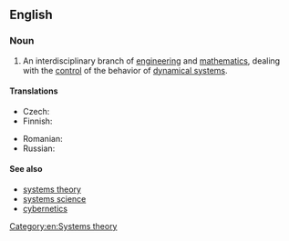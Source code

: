 ==English==
{{wikipedia}}

===Noun===
{{en-noun|~}}

# An interdisciplinary branch of [[engineering]] and [[mathematics]], dealing with the [[control]] of the behavior of [[dynamical system]]s.

====Translations====
{{trans-top|branch of engineering and mathematics}}
* Czech: {{t|cs|teorie řízení|n}}
* Finnish: {{t|fi|säätöteoria}}
{{trans-mid}}
* Romanian: {{t|ro|teoria controlului|f}}
* Russian: {{t|ru|тео́рия управле́ния|f}}
{{trans-bottom}}

====See also====
* [[systems theory]]
* [[systems science]]
* [[cybernetics]]

[[Category:en:Systems theory]]